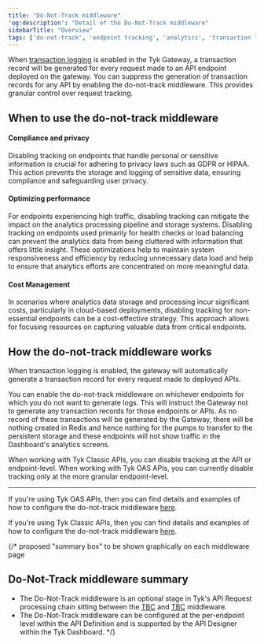 ```yaml
---
title: "Do-Not-Track middleware"
'og:description': "Detail of the Do-Not-Track middleware"
sidebarTitle: "Overview"
tags: ['do-not-track', 'endpoint tracking', 'analytics', 'transaction logging', 'middleware', 'per-endpoint', 'per-API']
---
```


When [transaction logging](/5.6/product-stack/tyk-gateway/basic-config-and-security/logging-api-traffic/logging-api-traffic) is enabled in the Tyk Gateway, a transaction record will be generated for every request made to an API endpoint deployed on the gateway. You can suppress the generation of transaction records for any API by enabling the do-not-track middleware. This provides granular control over request tracking.

## When to use the do-not-track middleware

#### Compliance and privacy

Disabling tracking on endpoints that handle personal or sensitive information is crucial for adhering to privacy laws such as GDPR or HIPAA. This action prevents the storage and logging of sensitive data, ensuring compliance and safeguarding user privacy.

#### Optimizing performance

For endpoints experiencing high traffic, disabling tracking can mitigate the impact on the analytics processing pipeline and storage systems. Disabling tracking on endpoints used primarily for health checks or load balancing can prevent the analytics data from being cluttered with information that offers little insight. These optimizations help to maintain system responsiveness and efficiency by reducing unnecessary data load and help to ensure that analytics efforts are concentrated on more meaningful data. 

#### Cost Management

In scenarios where analytics data storage and processing incur significant costs, particularly in cloud-based deployments, disabling tracking for non-essential endpoints can be a cost-effective strategy. This approach allows for focusing resources on capturing valuable data from critical endpoints.

## How the do-not-track middleware works

When transaction logging is enabled, the gateway will automatically generate a transaction record for every request made to deployed APIs. 

You can enable the do-not-track middleware on whichever endpoints for which you do not want to generate logs. This will instruct the Gateway not to generate any transaction records for those endpoints or APIs. As no record of these transactions will be generated by the Gateway, there will be nothing created in Redis and hence nothing for the pumps to transfer to the persistent storage and these endpoints will not show traffic in the Dashboard's analytics screens.


<Note>
When working with Tyk Classic APIs, you can disable tracking at the API or endpoint-level. When working with Tyk OAS APIs, you can currently disable tracking only at the more granular endpoint-level.
</Note>


<hr />

If you're using Tyk OAS APIs, then you can find details and examples of how to configure the do-not-track middleware [here](/5.6/product-stack/tyk-gateway/middleware/do-not-track-tyk-oas).

If you're using Tyk Classic APIs, then you can find details and examples of how to configure the do-not-track middleware [here](/5.6/product-stack/tyk-gateway/middleware/do-not-track-tyk-classic).

{/* proposed "summary box" to be shown graphically on each middleware page
 ## Do-Not-Track middleware summary
  - The Do-Not-Track middleware is an optional stage in Tyk's API Request processing chain sitting between the [TBC]() and [TBC]() middleware.
  - The Do-Not-Track middleware can be configured at the per-endpoint level within the API Definition and is supported by the API Designer within the Tyk Dashboard. */}
